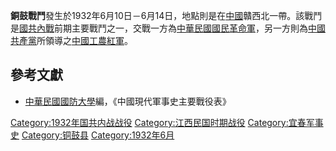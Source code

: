 {{Infobox Military Conflict|
campaign=|
image=|
caption=|
conflict=銅鼓戰鬥|
date=1932年6月10日－14日|
place=[[中國|中國]]贛西北|
result=雙方兵力懸殊，紅軍採用密集隊形衝鋒未果，造成一定傷亡，14日後，紅軍撤退|
combatant1=中華民國國民革命軍77師、62師|
combatant2=紅軍16軍| 
commander1=[[羅霖|羅霖]]、[[陶廣|陶廣]]|
commander2=[[孔荷寵|孔荷寵]]|
strength1=|
strength2=|
casualties1=|
casualties2=|
}}
'''銅鼓戰鬥'''發生於1932年6月10日－6月14日，地點則是在[[中國|中國]]贛西北一帶。該戰鬥是[[國共內戰|國共內戰]]前期主要戰鬥之一，交戰一方為[[中華民國|中華民國]][[國民革命軍|國民革命軍]]，另一方則為[[中國共產黨|中國共產黨]]所領導之[[中國工農紅軍|中國工農紅軍]]。

==參考文獻==
*[[中華民國|中華民國]][[國防大學_(臺灣)|國防大學]]編，《中國現代軍事史主要戰役表》

{{第一次国共内战}}
[[Category:1932年国共内战战役|Category:1932年国共内战战役]]
[[Category:江西民国时期战役|Category:江西民国时期战役]]
[[Category:宜春军事史|Category:宜春军事史]]
[[Category:铜鼓县|Category:铜鼓县]]
[[Category:1932年6月|Category:1932年6月]]